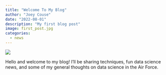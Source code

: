 ```yaml
---
title: "Welcome To My Blog"
author: "Joey Couse"
date: "2022-08-01"
description: "My first blog post"
image: first_post.jpg
categories: 
  - news
---
```


![](first_post.jpg)


Hello and welcome to my blog! I'll be sharing techniques, fun data science news, and some of my general thoughts on data science in the Air Force. 